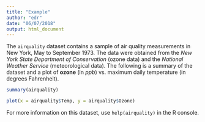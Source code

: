```yaml
---
title: "Example"
author: "edr"
date: "06/07/2018"
output: html_document
---
```


The `airquality` dataset contains a sample of air quality measurements in New York, May to September 1973. The data were obtained from the *New York State Department of Conservation* (ozone data) and the *National Weather Service* (meteorological data). The following is a summary of the dataset and a plot of **ozone** (in *ppb*) vs. maximum daily temperature (in degrees Fahrenheit).

```r
summary(airquality)
```

```r
plot(x = airquality$Temp, y = airquality$Ozone)
```

For more information on this dataset, use `help(airquality)` in the R console.
